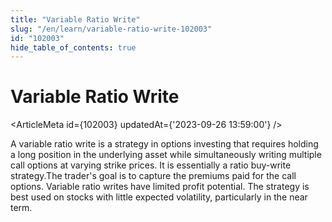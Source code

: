 ```yaml
---
title: "Variable Ratio Write"
slug: "/en/learn/variable-ratio-write-102003"
id: "102003"
hide_table_of_contents: true
---
```



# Variable Ratio Write

<ArticleMeta id={102003} updatedAt={'2023-09-26 13:59:00'} />
<div className='border-solid border-b border-t-0 my-4 border-[var(--ifm-color-gray-300)]' />

A variable ratio write is a strategy in options investing that requires holding a long position in the underlying asset while simultaneously writing multiple call options at varying strike prices. It is essentially a ratio buy-write strategy.The trader's goal is to capture the premiums paid for the call options. Variable ratio writes have limited profit potential. The strategy is best used on stocks with little expected volatility, particularly in the near term.
